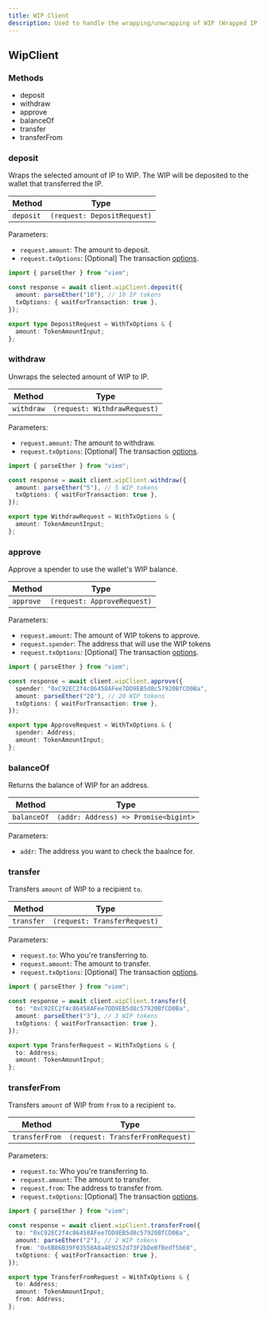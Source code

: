 ```yaml
---
title: WIP Client
description: Used to handle the wrapping/unwrapping of WIP (Wrapped IP) tokens within Story.
---
```


## WipClient

### Methods

- deposit
- withdraw
- approve
- balanceOf
- transfer
- transferFrom

### deposit

Wraps the selected amount of IP to WIP. The WIP will be deposited to the wallet that transferred the IP.

| Method    | Type                        |
| --------- | --------------------------- |
| `deposit` | `(request: DepositRequest)` |

Parameters:

- `request.amount`: The amount to deposit.
- `request.txOptions`: \[Optional] The transaction [options](https://github.com/storyprotocol/sdk/blob/main/packages/core-sdk/src/types/options.ts).

<CodeGroup>

```typescript TypeScript
import { parseEther } from "viem";

const response = await client.wipClient.deposit({
  amount: parseEther("10"), // 10 IP tokens
  txOptions: { waitForTransaction: true },
});
```

```typescript Request Type
export type DepositRequest = WithTxOptions & {
  amount: TokenAmountInput;
};
```

</CodeGroup>

### withdraw

Unwraps the selected amount of WIP to IP.

| Method     | Type                         |
| ---------- | ---------------------------- |
| `withdraw` | `(request: WithdrawRequest)` |

Parameters:

- `request.amount`: The amount to withdraw.
- `request.txOptions`: \[Optional] The transaction [options](https://github.com/storyprotocol/sdk/blob/main/packages/core-sdk/src/types/options.ts).

<CodeGroup>

```typescript TypeScript
import { parseEther } from "viem";

const response = await client.wipClient.withdraw({
  amount: parseEther("5"), // 5 WIP tokens
  txOptions: { waitForTransaction: true },
});
```

```typescript Request Type
export type WithdrawRequest = WithTxOptions & {
  amount: TokenAmountInput;
};
```

</CodeGroup>

### approve

Approve a spender to use the wallet's WIP balance.

| Method    | Type                        |
| --------- | --------------------------- |
| `approve` | `(request: ApproveRequest)` |

Parameters:

- `request.amount`: The amount of WIP tokens to approve.
- `request.spender`: The address that will use the WIP tokens
- `request.txOptions`: \[Optional] The transaction [options](https://github.com/storyprotocol/sdk/blob/main/packages/core-sdk/src/types/options.ts).

<CodeGroup>

```typescript TypeScript
import { parseEther } from "viem";

const response = await client.wipClient.approve({
  spender: "0xC92EC2f4c86458AFee7DD9EB5d8c57920BfCD0Ba",
  amount: parseEther("20"), // 20 WIP tokens
  txOptions: { waitForTransaction: true },
});
```

```typescript Request Type
export type ApproveRequest = WithTxOptions & {
  spender: Address;
  amount: TokenAmountInput;
};
```

</CodeGroup>

### balanceOf

Returns the balance of WIP for an address.

| Method      | Type                                 |
| ----------- | ------------------------------------ |
| `balanceOf` | `(addr: Address) => Promise<bigint>` |

Parameters:

- `addr`: The address you want to check the baalnce for.

### transfer

Transfers `amount` of WIP to a recipient `to`.

| Method     | Type                         |
| ---------- | ---------------------------- |
| `transfer` | `(request: TransferRequest)` |

Parameters:

- `request.to`: Who you're transferring to.
- `request.amount`: The amount to transfer.
- `request.txOptions`: \[Optional] The transaction [options](https://github.com/storyprotocol/sdk/blob/main/packages/core-sdk/src/types/options.ts).

<CodeGroup>

```typescript TypeScript
import { parseEther } from "viem";

const response = await client.wipClient.transfer({
  to: "0xC92EC2f4c86458AFee7DD9EB5d8c57920BfCD0Ba",
  amount: parseEther("3"), // 3 WIP tokens
  txOptions: { waitForTransaction: true },
});
```

```typescript Request Type
export type TransferRequest = WithTxOptions & {
  to: Address;
  amount: TokenAmountInput;
};
```

</CodeGroup>

### transferFrom

Transfers `amount` of WIP from `from` to a recipient `to`.

| Method         | Type                             |
| -------------- | -------------------------------- |
| `transferFrom` | `(request: TransferFromRequest)` |

Parameters:

- `request.to`: Who you're transferring to.
- `request.amount`: The amount to transfer.
- `request.from`: The address to transfer from.
- `request.txOptions`: \[Optional] The transaction [options](https://github.com/storyprotocol/sdk/blob/main/packages/core-sdk/src/types/options.ts).

<CodeGroup>

```typescript TypeScript
import { parseEther } from "viem";

const response = await client.wipClient.transferFrom({
  to: "0xC92EC2f4c86458AFee7DD9EB5d8c57920BfCD0Ba",
  amount: parseEther("2"), // 2 WIP tokens
  from: "0x6B86B39F03558A8a4E9252d73F2bDeBfBedf5b68",
  txOptions: { waitForTransaction: true },
});
```

```typescript Request Type
export type TransferFromRequest = WithTxOptions & {
  to: Address;
  amount: TokenAmountInput;
  from: Address;
};
```

</CodeGroup>

